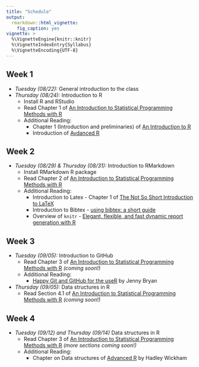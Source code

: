 ```yaml
---
title: "Schedule"
output: 
  rmarkdown::html_vignette:
    fig_caption: yes
vignette: >
  %\VignetteEngine{knitr::knitr}
  %\VignetteIndexEntry{Syllabus}
  %\VignetteEncoding{UTF-8}
---
```


## Week 1

- *Tuesday (08/22):* General introduction to the class
- *Thursday (08/24):* Introduction to R
    - Install R and RStudio
    - Read Chapter 1 of [An Introduction to Statistical Programming Methods with R](http://r.smac-group.com)
    - Additional Reading: 
        - Chapter 1 (Introduction and preliminaries) of [An Introduction to R](https://cran.r-project.org/doc/manuals/R-intro.pdf)
        - Introduction of [Avdanced R](http://adv-r.had.co.nz/Introduction.html)
        
## Week 2

- *Tuesday (08/29) \& Thursday (08/31):* Introduction to RMarkdown
    - Install RMarkdown R package
    - Read Chapter 2 of [An Introduction to Statistical Programming Methods with R](http://r.smac-group.com)
    - Additional Reading: 
        - Introduction to Latex - Chapter 1 of [The Not So Short Introduction to LaTeX](https://tobi.oetiker.ch/lshort/lshort.pdf)
        - Introduction to Bibtex - [using bibtex: a short guide](https://www.economics.utoronto.ca/osborne/latex/BIBTEX.HTM)
        - Overview of `knitr` - [Elegant, flexible, and fast dynamic report generation with R](https://yihui.name/knitr/)
        
## Week 3

- *Tuesday (09/05):* Introduction to GitHub
    - Read Chapter 3 of [An Introduction to Statistical Programming Methods with R](http://r.smac-group.com) *(coming soon!)*
    - Additional Reading: 
        - [Happy Git and GitHub for the useR](http://happygitwithr.com/index.html) by Jenny Bryan
        
- *Thursday (09/05):* Data structures in R
    - Read Section 4.1 of [An Introduction to Statistical Programming Methods with R](http://r.smac-group.com) *(coming soon!)* 
    
    
## Week 4

- *Tuesday (09/12) and Thursday (09/14)* Data structures in R
    - Read Chapter 3 of [An Introduction to Statistical Programming Methods with R](http://r.smac-group.com) *(more sections coming soon!)*
    - Additional Reading: 
        - Chapter on Data structures of [Advanced R](http://adv-r.had.co.nz/Data-structures.html) by Hadley Wickham

